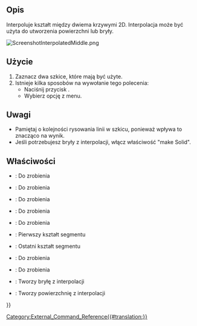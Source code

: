<languages/>

{{Docnav/pl
|[[CurvedShapes_CurvedSegment/pl|Segment zakrzywiony]]
|[[CurvedShapes_SurfaceCut/pl|Przecięcie powierzchni]]
|[[CurvedShapes_Workbench/pl|środowisko pracy Kształty Zakrzywione]]
|IconL=CurvedShapes_CurvedSegment.svg
|IconR=CurvedShapes_SurfaceCut.svg
|IconC=CurvedShapes_workbench_icon.svg
}}

{{GuiCommand/pl
|Name=CurvedShapes InterpolatedMiddle
|Name/pl=Kształty Zakrzywione: Interpoluj środek
|MenuLocation=Kształty Zakrzywione → Interpoluj środek
|Workbenches=[[CurvedShapes_Workbench/pl|Kształty Zakrzywione]]
|Shortcut=
|SeeAlso=
}}

<span id="Description"></span>
==Opis==

Interpoluje kształt między dwiema krzywymi 2D. Interpolacja może być użyta do utworzenia powierzchni lub bryły.

[[File:ScreenshotInterpolatedMiddle.png|none|thumb]]
{{Caption|Rysunek prostego projektu we FreeCAD z dwoma szkicami używającymi polecenia Interpoluj środek}}

<span id="Usage"></span>
==Użycie==

# Zaznacz dwa szkice, które mają być użyte.
# Istnieje kilka sposobów na wywołanie tego polecenia:
#* Naciśnij przycisk {{Button|[[Image:CurvedShapes_InterpolatedMiddle.svg|16px]] [[CurvedShapes_InterpolatedMiddle/pl|Interpoluj środek]]}}.
#* Wybierz opcję {{MenuCommand|Kształty Zakrzywione → [[Image:CurvedShapes_InterpolatedMiddle.svg|16px]] Interpoluj środek}} z menu.

<span id="Notes"></span>
==Uwagi==

* Pamiętaj o kolejności rysowania linii w szkicu, ponieważ wpływa to znacząco na wynik.
* Jeśli potrzebujesz bryły z interpolacji, włącz właściwość "make Solid".

<span id="Properties"></span>
==Właściwości==

{{Properties_Title|Interpolated Middle}}

* {{PropertyData|Interpolation Points}}: Do zrobienia
* {{PropertyData|Loft Max Degree}}: Do zrobienia
* {{PropertyData|Max Loft Size}}: Do zrobienia
* {{PropertyData|Normal Shape1}}: Do zrobienia
* {{PropertyData|Normal Shape2}}: Do zrobienia
* {{PropertyData|Shape1}}: Pierwszy kształt segmentu
* {{PropertyData|Shape2}}: Ostatni kształt segmentu
* {{PropertyData|Twist}}: Do zrobienia
* {{PropertyData|Twist Reverse}}: Do zrobienia
* {{PropertyData|make Solid}}: Tworzy bryłę z interpolacji
* {{PropertyData|make Surface}}: Tworzy powierzchnię z interpolacji


{{Docnav/pl
|[[CurvedShapes_CurvedSegment/pl|Segment zakrzywiony]]
|[[CurvedShapes_SurfaceCut/pl|Przecięcie powierzchni]]
|[[CurvedShapes_Workbench/pl|Kształty Zakrzywione]]
|IconL=CurvedShapes_CurvedSegment.svg
|IconR=CurvedShapes_SurfaceCut.svg
|IconC=CurvedShapes_workbench_icon.svg
}}

{{Userdocnavi{{#translation:}}}}
[[Category:External_Command_Reference{{#translation:}}]]